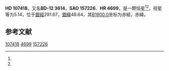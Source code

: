 {{Starbox begin
| name = HD 107418
}}
{{Starbox observe
| epoch = [[J2000.0|J2000.0]]
| constell = {{星座名待查}}<ref name=SIMBAD>{{cite web
 | url=http://simbad.u-strasbg.fr/simbad/sim-id?Ident=HR+4699
 | title=Pulsating variable Star
 | publisher=Centre de Données astronomiques de Strasbourg
 | work=SIMBAD
 | accessdate=2012-07-13
 | archive-date=2019-12-06
 | archive-url=https://web.archive.org/web/20191206230225/http://simbad.u-strasbg.fr/simbad/sim-id%3FIdent%3DHR%2B4699
 | dead-url=no
 }}</ref><ref name=DATA>{{cite web
 | url=http://vizier.u-strasbg.fr/viz-bin/VizieR-5?-out.add=.&-source=5050&-corr=PK=HR&-out.max=9999&HR=4699
 | title=VizieR Detailed Page
 | accessdate=2012-07-13
 | archive-date=2016-03-05
 | archive-url=https://web.archive.org/web/20160305060804/http://vizier.u-strasbg.fr/viz-bin/VizieR-5?-out.add=.&-source=5050&-corr=PK=HR&-out.max=9999&HR=4699
 | dead-url=no
 }}</ref>
| 星官 = 
| ra = {{RA|12|20|55.7}}<ref name=SIMBAD /><ref name=DATA />
| dec = {{DEC|-13|33|56}}<ref name=SIMBAD /><ref name=DATA />
| appmag_v = 5.14<ref name=SIMBAD /><ref name=DATA />
}}
{{Starbox character
| class = K1III<ref name=SIMBAD /><ref name=DATA />
| b-v = 1.05<ref name=SIMBAD /><ref name=DATA />
| u-b = 0.89<ref name=SIMBAD /><ref name=DATA />
| r-i = 0.52<ref name=SIMBAD /><ref name=DATA />
| variable = 
}}
{{Starbox astrometry
| radial_v = 0.89
| prop_mo_ra = 13
| parallax = 0.02
| p_error = 
}}
{{Starbox catalog
| names =BD-12 3614，[[SAO星表|SAO]] 157226，[[HD星表|HD]] 107418，[[HR星表|HR]] 4699}}
{{Starbox reference |Simbad=HR+4699}}
{{Starbox end}}

'''HD 107418'''，又名'''BD-12 3614'''，'''SAO 157226'''、'''HR 4699'''，是一颗恒星<ref name=SIMBAD /><ref name=DATA />，视星等为5.14，位于[[銀道座標系|銀經]]291.67，[[銀道座標系|銀緯]]48.64，其[[B1900.0|B1900.0]]坐标为赤經{{RA|12|15|45.8}}，赤緯{{DEC|-13|48.64|39}}。

== 参考文献 ==
{{reflist}}

{{star-stub}}

[[Category:HD和HDE天體|107418]]
[[Category:HR天體|4699]]
[[Category:SAO天體|157226]]